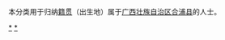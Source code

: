 {{分类重定向|合浦人}}

{{Catnav|頁面分類|各種主題的頁面分類|依中国各省来作的分类|各地中国人|广西人|北海人}}
{{Catnav|頁面分類|人物|各國人物|中国人|各地中国人|广西人|北海人}}

本分类用于归纳[[籍贯|籍贯]]（出生地）属于[[广西壮族自治区|广西壮族自治区]][[合浦县|合浦县]]的人士。


[[Category:北海人|*]]
[[Category:合浦县|*]]